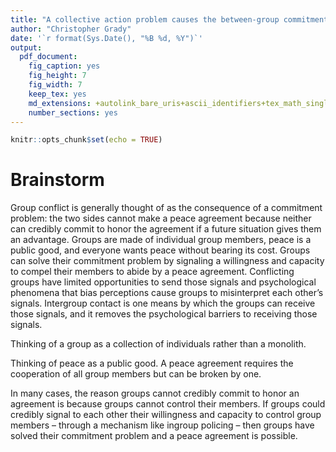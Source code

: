 ```yaml
---
title: "A collective action problem causes the between-group commitment problem "
author: "Christopher Grady"
date: '`r format(Sys.Date(), "%B %d, %Y")`'
output:
  pdf_document:
    fig_caption: yes
    fig_height: 7
    fig_width: 7
    keep_tex: yes
    md_extensions: +autolink_bare_uris+ascii_identifiers+tex_math_single_backslash
    number_sections: yes
---
```


```r
knitr::opts_chunk$set(echo = TRUE)
```

# Brainstorm

Group conflict is generally thought of as the consequence of a commitment problem: the two sides cannot make a peace agreement because neither can credibly commit to honor the agreement if a future situation gives them an advantage.  Groups are made of individual group members, peace is a public good, and everyone wants peace without bearing its cost.  Groups can solve their commitment problem by signaling a willingness and capacity to compel their members to abide by a peace agreement.  Conflicting groups have limited opportunities to send those signals and psychological phenomena that bias perceptions cause groups to misinterpret each other's signals.   Intergroup contact is one means by which the groups can receive those signals, and it removes the psychological barriers to receiving those signals.


Thinking of a group as a collection of individuals rather than a monolith.

Thinking of peace as a public good.  A peace agreement requires the cooperation of all group members but can be broken by one.

In many cases, the reason groups cannot credibly commit to honor an agreement is because groups cannot control their members.  If groups could credibly signal to each other their willingness and capacity to control group members -- through a mechanism like ingroup policing -- then groups have solved their commitment problem and a peace agreement is possible. 



